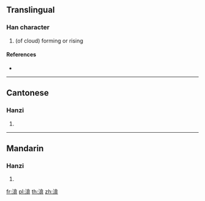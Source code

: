 ==Translingual==

===Han character===
{{Han char|rn=85|rad=水|as=09|sn=12|four=38146|canj=EORT}}

# (of cloud) forming or rising

====References====
* {{Han ref|kx=0635.050|dkj=17784|dj=1042.030|hdz=31682.010|uh=6E30|ud=28208|bh=DA4A|bd=55882}}

----

==Cantonese==

===Hanzi===
{{yue-hanzi|jyut=|y=yim1}}

# {{defn|lang=yue|sort=水09}}

----

==Mandarin==

===Hanzi===
{{cmn-hanzi|pin=[[yān]] ([[yan1]]), [[yǎn]] ([[yan3]])|wg=yen<sup>1</sup>, yen<sup>3</sup>}}

# {{defn|lang=cmn|sort=水09}}

[[fr:渰]]
[[pl:渰]]
[[th:渰]]
[[zh:渰]]